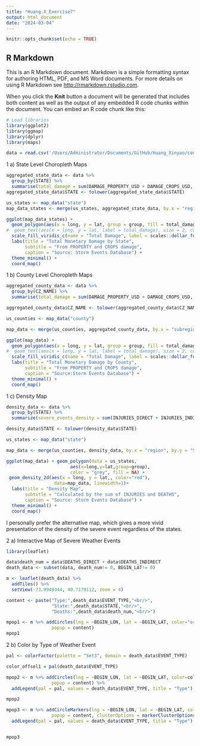 ```yaml
---
title: "Huang.X_Exercise7"
output: html_document
date: "2024-03-04"
---
```


```r
knitr::opts_chunk$set(echo = TRUE)
```

## R Markdown

This is an R Markdown document. Markdown is a simple formatting syntax for authoring HTML, PDF, and MS Word documents. For more details on using R Markdown see <http://rmarkdown.rstudio.com>.

When you click the **Knit** button a document will be generated that includes both content as well as the output of any embedded R code chunks within the document. You can embed an R code chunk like this:

```r
# Load libraries
library(ggplot2)
library(ggmap)
library(dplyr)
library(maps)

data = read.csv('/Users/Administrator/Documents/GitHub/Huang_Xinyao/course_content/Exercises/07_severe_weather_GRADED/data/storms.csv')

```

1 a) State Level Choropleth Maps
```r
aggregated_state_data <- data %>%
  group_by(STATE) %>%
  summarise(total_damage = sum(DAMAGE_PROPERTY_USD + DAMAGE_CROPS_USD, na.rm = TRUE))
aggregated_state_data$STATE <- tolower(aggregated_state_data$STATE)

us_states <- map_data("state")
map_data_states <- merge(us_states, aggregated_state_data, by.x = "region", by.y = "STATE",all.x = TRUE)

ggplot(map_data_states) +
  geom_polygon(aes(x = long, y = lat, group = group, fill = total_damage), color = "black") +
#  geom_text(aes(x = long, y = lat, label = total_damage), size = 2, color = "white", check_overlap = TRUE, nudge_x = 0.1) +
  scale_fill_viridis_c(name = "Total Damage", label = scales::dollar_format(scale = 1e-6)) +  # Adjust scale for readability
  labs(title = "Total Monetary Damage by State",
       subtitle = "From PROPERTY and CROPS damage",
       caption = "Source: Storm Events Database") +
  theme_minimal() +
  coord_map()

```

1 b) County Level Choropleth Maps
```r
aggregated_county_data <- data %>%
  group_by(CZ_NAME) %>%
  summarise(total_damage = sum(DAMAGE_PROPERTY_USD + DAMAGE_CROPS_USD, na.rm = TRUE))

aggregated_county_data$CZ_NAME <- tolower(aggregated_county_data$CZ_NAME)

us_counties <- map_data("county")

map_data <- merge(us_counties, aggregated_county_data, by.x = "subregion", by.y = "CZ_NAME", all.x = TRUE)

ggplot(map_data) +
  geom_polygon(aes(x = long, y = lat, group = group, fill = total_damage), color = "black") +
#  geom_text(aes(x = long, y = lat, label = total_damage), size = 2, color = "black", check_overlap = TRUE, nudge_x = 0.1) +
  scale_fill_viridis_c(name = "Total Damage", label = scales::dollar_format(scale = 1e-6)) +  # Adjust scale for readability
  labs(title = "Total Monetary Damage by County",
       subtitle = "From PROPERTY and CROPS damage",
       caption = "Source:Storm Events Database") +
  theme_minimal() +
  coord_map()
```

1 c) Density Map
```r
density_data <- data %>%
  group_by(STATE) %>%
  summarize(severe_events_density = sum(INJURIES_DIRECT + INJURIES_INDIRECT + DEATHS_DIRECT + DEATHS_INDIRECT, na.rm = TRUE))

density_data$STATE <- tolower(density_data$STATE)

us_states <- map_data("state")

map_data <- merge(us_counties, density_data, by.x = "region", by.y = "STATE", all.x = TRUE)

ggplot(map_data) + geom_polygon(data = us_states, 
                        aes(x=long,y=lat,group=group), 
                        color = "grey", fill = NA) +
 geom_density_2d(aes(x = long, y = lat,, color="red"),
                  data=map_data, linewidth=1)+ 
  labs(title = "Density Map",
       subtitle = "Calculated by the sum of INJURIES and DEATHS",
       caption = "Source: Storm Events Database") +
  theme_minimal() +
  coord_map()

```
I personally prefer the alternative map, which gives a more vivid presentation of the density of the severe event regardless of the states.

2 a) Interactive Map of Severe Weather Events
```r
library(leaflet)
```

```r
data$death_num = data$DEATHS_DIRECT + data$DEATHS_INDIRECT
death_data <- subset(data, death_num!= 0, BEGIN_LAT!= 0)

m <- leaflet(death_data) %>%
  addTiles() %>%
  setView(-73.9949344, 40.7179112, zoom = 4) 

content <- paste("Type:",death_data$EVENT_TYPE,"<br/>",
                 "State:",death_data$STATE,"<br/>",
                 "Deaths:",death_data$death_num,"<br/>")

mpop1 <- m %>% addCircles(lng = ~BEGIN_LON, lat = ~BEGIN_LAT, color="orange",
                 popup = content) 
mpop1
```

2 b) Color by Type of Weather Event
```r

pal <- colorFactor(palette = "Set3", domain = death_data$EVENT_TYPE)

color_offsel1 = pal(death_data$EVENT_TYPE)

mpop2 <- m %>% addCircles(lng = ~BEGIN_LON, lat = ~BEGIN_LAT, color=color_offsel1,
                 popup = content) %>%
  addLegend(pal = pal, values = death_data$EVENT_TYPE, title = "Type") 

mpop2
```

```r
mpop3 <- m %>% addCircleMarkers(lng = ~BEGIN_LON, lat = ~BEGIN_LAT, color=color_offsel1,
                 popup = content, clusterOptions = markerClusterOptions()) %>% 
  addLegend(pal = pal, values = death_data$EVENT_TYPE, title = "Type")


mpop3
```

